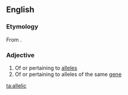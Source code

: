 ==English==

===Etymology===
From {{suffix|allele|ic}}.

===Adjective===
{{en-adj}}

# Of or pertaining to [[allele]]s
# Of or pertaining to alleles of the same [[gene]]

[[ta:allelic]]